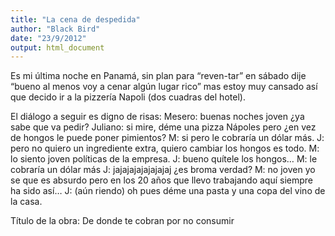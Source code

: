 ```yaml
---
title: "La cena de despedida"
author: "Black Bird"
date: "23/9/2012"
output: html_document
---
```


Es mi última noche en Panamá, sin plan para "reven-tar" en sábado dije "bueno al menos voy a cenar algún lugar rico" mas estoy muy cansado así que decido ir a la pizzería Napoli (dos cuadras del hotel).

El diálogo a seguir es digno de risas:
Mesero: buenas noches joven ¿ya sabe que va pedir?
Juliano: si mire, déme una pizza Nápoles pero ¿en vez de hongos le puede poner pimientos?
M: si pero le cobraría un dólar más.
J: pero no quiero un ingrediente extra, quiero cambiar los hongos es todo.
M: lo siento joven políticas de la empresa.
J: bueno quítele los hongos...
M: le cobraría un dólar más
J: jajajajajajajajaj ¿es broma verdad?
M: no joven yo se que es absurdo pero en los 20 años que llevo trabajando aquí siempre ha sido así...
J: (aún riendo) oh pues déme una pasta y una copa del vino de la casa.

Título de la obra: De donde te cobran por no consumir